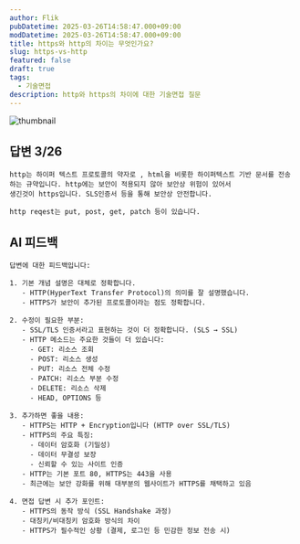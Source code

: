 ```yaml
---
author: Flik
pubDatetime: 2025-03-26T14:58:47.000+09:00
modDatetime: 2025-03-26T14:58:47.000+09:00
title: https와 http의 차이는 무엇인가요?
slug: https-vs-http
featured: false
draft: true
tags:
  - 기술면접
description: http와 https의 차이에 대한 기술면접 질문
---
```


![thumbnail](./https.webp)

## 답변 3/26

```
http는 하이퍼 텍스트 프로토콜의 약자로 , html을 비롯한 하이퍼텍스트 기반 문서를 전송하는 규약입니다. http에는 보안이 적용되지 않아 보안상 위험이 있어서
생긴것이 https입니다. SLS인증서 등을 통해 보안상 안전합니다.

http reqest는 put, post, get, patch 등이 있습니다.

```

## AI 피드백

```
답변에 대한 피드백입니다:

1. 기본 개념 설명은 대체로 정확합니다.
   - HTTP(HyperText Transfer Protocol)의 의미를 잘 설명했습니다.
   - HTTPS가 보안이 추가된 프로토콜이라는 점도 정확합니다.

2. 수정이 필요한 부분:
   - SSL/TLS 인증서라고 표현하는 것이 더 정확합니다. (SLS → SSL)
   - HTTP 메소드는 주요한 것들이 더 있습니다:
     - GET: 리소스 조회
     - POST: 리소스 생성
     - PUT: 리소스 전체 수정
     - PATCH: 리소스 부분 수정
     - DELETE: 리소스 삭제
     - HEAD, OPTIONS 등

3. 추가하면 좋을 내용:
   - HTTPS는 HTTP + Encryption입니다 (HTTP over SSL/TLS)
   - HTTPS의 주요 특징:
     - 데이터 암호화 (기밀성)
     - 데이터 무결성 보장
     - 신뢰할 수 있는 사이트 인증
   - HTTP는 기본 포트 80, HTTPS는 443을 사용
   - 최근에는 보안 강화를 위해 대부분의 웹사이트가 HTTPS를 채택하고 있음

4. 면접 답변 시 추가 포인트:
   - HTTPS의 동작 방식 (SSL Handshake 과정)
   - 대칭키/비대칭키 암호화 방식의 차이
   - HTTPS가 필수적인 상황 (결제, 로그인 등 민감한 정보 전송 시)

```
